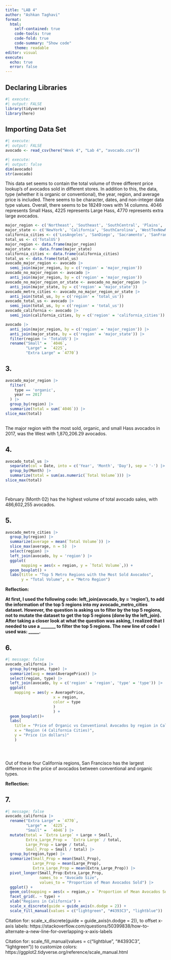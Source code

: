 ```yaml
---
title: "LAB 4"
author: "Ashkan Taghavi"
format: 
  html:
    self-contained: true
    code-tools: true
    code-fold: true
    code-summary: "Show code"
    theme: readable
editor: visual
execute: 
  echo: true
  error: false
---
```


## Declaring Libraries

```r
#| execute:
#| output: FALSE
library(tidyverse)
library(here)
```

## Importing Data Set

```r
#| execute:
#| output: FALSE
avocado <- read_csv(here("Week 4", "Lab 4", "avocado.csv"))

```

```r
#| execute:
#| output: false
dim(avocado)
str(avocado)
```

This data set seems to contain the total volume of three different price lookup's of avocados sold in different stores. In addition to this, the data, type (whether it is organic or conventional), the year, region, and average price is included. There seems to be character, dates, and non-integer data type values. Overall, there seems to be 18249 rows with 14 columns. 4046 represents Small Hass, 4225 represents Large Hass, 4770 represents extra large avocados.

```r
major_region <- c('Northeast', 'Southeast', 'SouthCentral', 'Plains', 'West', 'Midsouth', 'GreatLakes')
major_state <- c('NewYork', 'California', 'SouthCarolina', 'WestTexNewMexico')
california_cities <- c('LosAngeles', 'SanDiego', 'Sacramento', 'SanFrancisco')
total_us <- c('TotalUS')
major_region <- data.frame(major_region)
major_state <- data.frame(major_state)
california_cities <- data.frame(california_cities)
total_us <- data.frame(total_us)
avocado_major_region <- avocado |> 
  semi_join(major_region, by = c('region' = 'major_region'))
avocado_no_major_region <- avocado |> 
  anti_join(major_region, by = c('region' = 'major_region'))
avocado_no_major_region_or_state <- avocado_no_major_region |>
  anti_join(major_state, by = c('region' = 'major_state'))
avocado_metro_cities <- avocado_no_major_region_or_state |>
  anti_join(total_us, by = c('region' = 'total_us'))
avocado_total_us <- avocado |>
  semi_join(total_us, by = c('region' = 'total_us'))
avocado_california <- avocado |>
  semi_join(california_cities, by = c('region' = 'california_cities'))


```

```r
avocado |> 
  anti_join(major_region, by = c('region' = 'major_region')) |>
  anti_join(major_state, by = c('region' = 'major_state')) |>
  filter(region != 'TotalUS') |>
  rename("Small" =  `4046`,
         "Large" =  `4225`,
         "Extra Large" = `4770`)
```

## 3.

```r
avocado_major_region |> 
  filter(
    type == 'organic',
    year == 2017
  ) |>
  group_by(region) |>
  summarize(total = sum(`4046`)) |>
slice_max(total)
  
```

The major region with the most sold, organic, and small Hass avocados in 2017, was the West with 1,870,206.29 avocados.

## 4.

```r
avocado_total_us |>
  separate(col = Date, into = c('Year', 'Month', 'Day'), sep = '-') |>
  group_by(Month) |>
  summarize(total = sum(as.numeric(`Total Volume`))) |>
slice_max(total)

  
```

February (Month 02) has the highest volume of total avocado sales, with 486,602,255 avocados.

## 5.

```r
avocado_metro_cities |>
  group_by(region) |>
  summarize(average = mean(`Total Volume`)) |>
  slice_max(average, n = 5)  |>
  select(region) |>
  left_join(avocado, by = 'region') |>
  ggplot( 
       mapping = aes(x = region, y = `Total Volume`,)) + 
  geom_boxplot() +
  labs(title = "Top 5 Metro Regions with the Most Sold Avocados", 
       y = "Total Volume", x = "Metro Region")


```

**Reflection:**

**At first, I used the following code: left_join(avocado, by = 'region'), to add the information of the top 5 regions into my avocado_metro_cities dataset. However, the question is asking us to filter by the top 5 regions, not to mutate the dataset to get the top 5 regions (done by the left_join). After taking a closer look at what the question was asking, I realized that I needed to use a \_\_\_\_\_\_\_ to filter the top 5 regions. The new line of code I used was: \_\_\_\_\_.**

## 6.

```r
#| message: false
avocado_california |> 
  group_by(region, type) |>
  summarize(avg = mean(AveragePrice)) |>
  select(region, type) |>
  left_join(avocado, by = c('region' = 'region', 'type' = 'type')) |>
  ggplot( 
    mapping = aes(y = AveragePrice,
                     x = region,
                     color = type
                     ) 
                     ) + 
  geom_boxplot()+
  labs(
    title = "Price of Organic vs Conventional Avocados by region in California",
    x = "Region (4 California Cities)",
    y = "Price (in dollars)"
    )





```

Out of these four California regions, San Francisco has the largest difference in the price of avocados between conventional and organic types.

**Reflection:**

## 7.

```r
#| message: false
avocado_california |>
  rename("Extra Large" = `4770`,
         "Large" =  `4225`,
         "Small" =  `4046`) |>
  mutate(total = `Extra Large` + Large + Small,
         Extra_Large_Prop =  `Extra Large` / total,
         Large_Prop = Large / total,
         Small_Prop = Small / total) |>
  group_by(region,type) |>
  summarize(Small_Prop = mean(Small_Prop),
            Large_Prop = mean(Large_Prop),
            Extra_Large_Prop = mean(Extra_Large_Prop)) |>
  pivot_longer(Small_Prop:Extra_Large_Prop,
               names_to = "Avocado Size",
               values_to = "Proportion of Mean Avocados Sold") |>
  ggplot() + 
  geom_col(mapping = aes(x = region,y = `Proportion of Mean Avocados Sold`, fill = `Avocado Size`)) + 
  facet_grid(. ~ type) + 
  xlab("Regions in California") +
  scale_x_discrete(guide = guide_axis(n.dodge = 2)) +
  scale_fill_manual(values = c("lightgreen", "#4393C3", "lightblue"))


```

Citation for: scale_x\_discrete(guide = guide_axis(n.dodge = 2)), to offset x-axis labels: https://stackoverflow.com/questions/50399838/how-to-alternate-a-new-line-for-overlapping-x-axis-labels

Citation for: scale_fill_manual(values = c("lightblue", "#4393C3", "lightgreen")) to customize colors: https://ggplot2.tidyverse.org/reference/scale_manual.html
